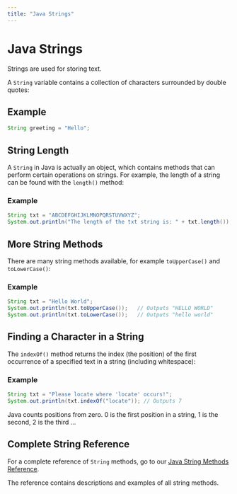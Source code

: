 ```yaml
---
title: "Java Strings"
---
```


# Java Strings

Strings are used for storing text.

A `String` variable contains a collection of characters surrounded by double quotes:

## Example

```java
String greeting = "Hello";
```

## String Length

A `String` in Java is actually an object, which contains methods that can perform certain operations on strings. For example, the length of a string can be found with the `length()` method:

### Example

```java
String txt = "ABCDEFGHIJKLMNOPQRSTUVWXYZ";
System.out.println("The length of the txt string is: " + txt.length());
```

## More String Methods

There are many string methods available, for example `toUpperCase()` and `toLowerCase()`:

### Example

```java
String txt = "Hello World";
System.out.println(txt.toUpperCase());   // Outputs "HELLO WORLD"
System.out.println(txt.toLowerCase());   // Outputs "hello world"
```

## Finding a Character in a String

The `indexOf()` method returns the index (the position) of the first occurrence of a specified text in a string (including whitespace):

### Example

```java
String txt = "Please locate where 'locate' occurs!";
System.out.println(txt.indexOf("locate")); // Outputs 7
```

Java counts positions from zero.
0 is the first position in a string, 1 is the second, 2 is the third ...

## Complete String Reference

For a complete reference of `String` methods, go to our [Java String Methods Reference](#).

The reference contains descriptions and examples of all string methods.
